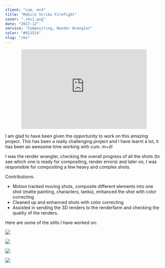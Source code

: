 ```yaml
---
client: "cum. m+d"
title: "Mobile Strike Firefight"
cover: "./ms1.png"
date: "2017-12"
service: "Compositing, Render Wrangler"
color: "#921514"
slug: "/ms"
---
```


<center><iframe width="400" height="255" src="https://www.youtube.com/embed/327ogEyV3Lo" frameborder="0" allow="accelerometer; autoplay; encrypted-media; gyroscope; picture-in-picture" allowfullscreen></iframe></center>

I am glad to have been given the opportunity to work on this amazing project. This has been a really challenging project and I have learnt a lot, it has been an awesome time working with cum. m+d!

I was the render wrangler, checking the overall progress of all the shots (to see which one is ready for compositing, render errors) and later on, I was responsible for compositing a few heavy and complex shots.

Contributions: 
- Motion tracked moving shots, composite different elements into one shot (matte painting, characters, tanks), enhanced the shot with color correcting
- Cleaned up and enhanced shots with color correcting
- Assisted in sending the 3D renders to the renderfarm and checking the quality of the renders.

Here are some of the stills I have worked on:

![](./mobilestrike_v01.JPG)

![](./mobilestrike.JPG)

![](./mobilestrike_v02.JPG)

![](./red.png)

